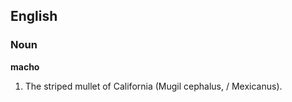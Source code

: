 ==English==

===Noun===

'''macho'''

#The striped mullet of California (Mugil cephalus, / Mexicanus).